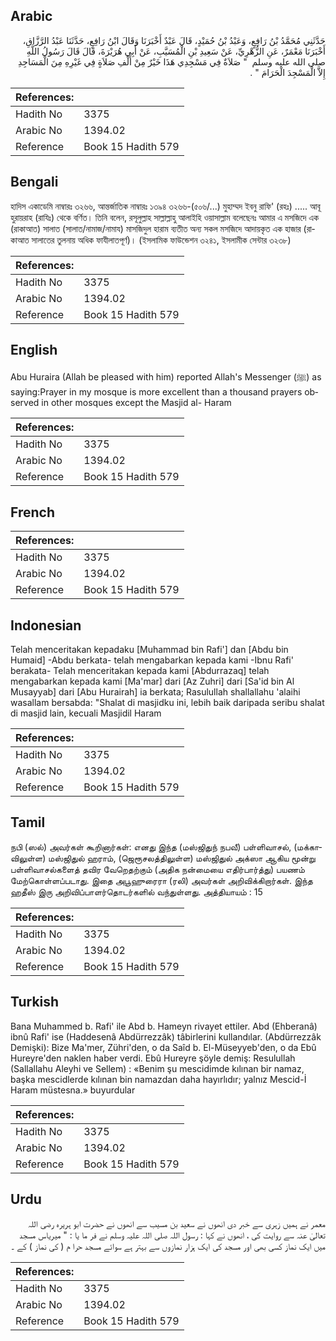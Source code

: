 ## Arabic


<div dir="rtl" lang="ar" style={{fontSize:'larger',backgroundColor:'#f8f9fa',padding:20}}>
حَدَّثَنِي مُحَمَّدُ بْنُ رَافِعٍ، وَعَبْدُ بْنُ حُمَيْدٍ، قَالَ عَبْدٌ أَخْبَرَنَا وَقَالَ ابْنُ رَافِعٍ، حَدَّثَنَا عَبْدُ الرَّزَّاقِ، أَخْبَرَنَا مَعْمَرٌ، عَنِ الزُّهْرِيِّ، عَنْ سَعِيدِ بْنِ الْمُسَيَّبِ، عَنْ أَبِي هُرَيْرَةَ، قَالَ قَالَ رَسُولُ اللَّهِ صلى الله عليه وسلم ‏ "‏ صَلاَةٌ فِي مَسْجِدِي هَذَا خَيْرٌ مِنْ أَلْفِ صَلاَةٍ فِي غَيْرِهِ مِنَ الْمَسَاجِدِ إِلاَّ الْمَسْجِدَ الْحَرَامَ ‏"‏ ‏.‏
</div>
<div style={{backgroundColor:'#f8f9fa',padding:20, marginBottom: 10}}><table> <thead> <tr> <th>References:</th> <th></th> </tr> </thead> <tbody><tr><td>Hadith No</td><td>3375</td></tr><tr><td>Arabic No</td><td>1394.02</td></tr><tr><td>Reference</td><td>Book 15 Hadith 579</td></tr></tbody></table></div>

## Bengali


<div dir="ltr" lang="bn" style={{fontSize:'larger',backgroundColor:'#f8f9fa',padding:20}}>
হাদিস একাডেমি নাম্বারঃ ৩২৬৬, আন্তর্জাতিক নাম্বারঃ ১৩৯৪ ৩২৬৬-(৫০৬/...) মুহাম্মদ ইবনু রাফি' (রহঃ) ..... আবূ হুরায়রাহ (রাযিঃ) থেকে বর্ণিত। তিনি বলেন, রসূলুল্লাহ সাল্লাল্লাহু আলাইহি ওয়াসাল্লাম বলেছেনঃ আমার এ মসজিদে এক (রাকাআত) সালাত (সালাত/নামাজ/নামায) মাসজিদুল হারাম ব্যতীত অন্য সকল মসজিদে আদায়কৃত এক হাজার (রাকাআত সালাতের তুলনায় অধিক ফাযীলাতপূর্ণ)। (ইসলামিক ফাউন্ডেশন ৩২৪১, ইসলামীক সেন্টার ৩২৩৮)
</div>
<div style={{backgroundColor:'#f8f9fa',padding:20, marginBottom: 10}}><table> <thead> <tr> <th>References:</th> <th></th> </tr> </thead> <tbody><tr><td>Hadith No</td><td>3375</td></tr><tr><td>Arabic No</td><td>1394.02</td></tr><tr><td>Reference</td><td>Book 15 Hadith 579</td></tr></tbody></table></div>

## English


<div dir="ltr" lang="en" style={{fontSize:'larger',backgroundColor:'#f8f9fa',padding:20}}>
Abu Huraira (Allah be pleased with him) reported Allah's Messenger (ﷺ) as saying:Prayer in my mosque is more excellent than a thousand prayers observed in other mosques except the Masjid al- Haram
</div>
<div style={{backgroundColor:'#f8f9fa',padding:20, marginBottom: 10}}><table> <thead> <tr> <th>References:</th> <th></th> </tr> </thead> <tbody><tr><td>Hadith No</td><td>3375</td></tr><tr><td>Arabic No</td><td>1394.02</td></tr><tr><td>Reference</td><td>Book 15 Hadith 579</td></tr></tbody></table></div>

## French


<div dir="ltr" lang="fr" style={{fontSize:'larger',backgroundColor:'#f8f9fa',padding:20}}>

</div>
<div style={{backgroundColor:'#f8f9fa',padding:20, marginBottom: 10}}><table> <thead> <tr> <th>References:</th> <th></th> </tr> </thead> <tbody><tr><td>Hadith No</td><td>3375</td></tr><tr><td>Arabic No</td><td>1394.02</td></tr><tr><td>Reference</td><td>Book 15 Hadith 579</td></tr></tbody></table></div>

## Indonesian


<div dir="ltr" lang="id" style={{fontSize:'larger',backgroundColor:'#f8f9fa',padding:20}}>
Telah menceritakan kepadaku [Muhammad bin Rafi'] dan [Abdu bin Humaid] -Abdu berkata- telah mengabarkan kepada kami -Ibnu Rafi' berakata- Telah menceritakan kepada kami [Abdurrazaq] telah mengabarkan kepada kami [Ma'mar] dari [Az Zuhri] dari [Sa'id bin Al Musayyab] dari [Abu Hurairah] ia berkata; Rasulullah shallallahu 'alaihi wasallam bersabda: "Shalat di masjidku ini, lebih baik daripada seribu shalat di masjid lain, kecuali Masjidil Haram
</div>
<div style={{backgroundColor:'#f8f9fa',padding:20, marginBottom: 10}}><table> <thead> <tr> <th>References:</th> <th></th> </tr> </thead> <tbody><tr><td>Hadith No</td><td>3375</td></tr><tr><td>Arabic No</td><td>1394.02</td></tr><tr><td>Reference</td><td>Book 15 Hadith 579</td></tr></tbody></table></div>

## Tamil


<div dir="ltr" lang="ta" style={{fontSize:'larger',backgroundColor:'#f8f9fa',padding:20}}>
நபி (ஸல்) அவர்கள் கூறினார்கள்: எனது இந்த (மஸ்ஜிதுந் நபவீ) பள்ளிவாசல், (மக்காவிலுள்ள) மஸ்ஜிதுல் ஹராம், (ஜெரூசலத்திலுள்ள) மஸ்ஜிதுல் அக்ஸா ஆகிய மூன்று பள்ளிவாசல்களைத் தவிர வேறெதற்கும் (அதிக நன்மையை எதிர்பார்த்து) பயணம் மேற்கொள்ளப்படாது. இதை அபூஹுரைரா (ரலி) அவர்கள் அறிவிக்கிறார்கள். இந்த ஹதீஸ் இரு அறிவிப்பாளர்தொடர்களில் வந்துள்ளது. அத்தியாயம் : 15
</div>
<div style={{backgroundColor:'#f8f9fa',padding:20, marginBottom: 10}}><table> <thead> <tr> <th>References:</th> <th></th> </tr> </thead> <tbody><tr><td>Hadith No</td><td>3375</td></tr><tr><td>Arabic No</td><td>1394.02</td></tr><tr><td>Reference</td><td>Book 15 Hadith 579</td></tr></tbody></table></div>

## Turkish


<div dir="ltr" lang="tr" style={{fontSize:'larger',backgroundColor:'#f8f9fa',padding:20}}>
Bana Muhammed b. Rafi' ile Abd b. Hameyn rivayet ettiler. Abd (Ehberanâ) ibnû Rafi' ise (Haddesenâ Abdürrezzâk) tâbirlerini kullandılar. (Abdürrezzâk Demişki): Bize Ma'mer, Zühri'den, o da Saîd b. El-Müseyyeb'den, o da Ebû Hureyre'den naklen haber verdi. Ebû Hureyre şöyle demiş: Resulullah (Sallallahu Aleyhi ve Sellem) : «Benim şu mescidimde kılınan bir namaz, başka mescidlerde kılınan bin namazdan daha hayırlıdır; yalnız Mescid-İ Haram müstesna.» buyurdular
</div>
<div style={{backgroundColor:'#f8f9fa',padding:20, marginBottom: 10}}><table> <thead> <tr> <th>References:</th> <th></th> </tr> </thead> <tbody><tr><td>Hadith No</td><td>3375</td></tr><tr><td>Arabic No</td><td>1394.02</td></tr><tr><td>Reference</td><td>Book 15 Hadith 579</td></tr></tbody></table></div>

## Urdu


<div dir="rtl" lang="ur" style={{fontSize:'larger',backgroundColor:'#f8f9fa',padding:20}}>
معمر نے ہمیں زہری سے خبر دی انھوں نے سعید بن مسیب سے انھوں نے حضرت ابو ہریرہ رضی اللہ تعالیٰ عنہ سے روایت کی ، انھوں نے کہا : رسول اللہ صلی اللہ علیہ وسلم نے فر ما یا : " میریاس مسجد میں ایک نماز کسی بھی اور مسجد کی ایک ہزار نمازوں سے بہتر ہے سوائے مسجد حرا م ( کی نماز ) کے ۔
</div>
<div style={{backgroundColor:'#f8f9fa',padding:20, marginBottom: 10}}><table> <thead> <tr> <th>References:</th> <th></th> </tr> </thead> <tbody><tr><td>Hadith No</td><td>3375</td></tr><tr><td>Arabic No</td><td>1394.02</td></tr><tr><td>Reference</td><td>Book 15 Hadith 579</td></tr></tbody></table></div>